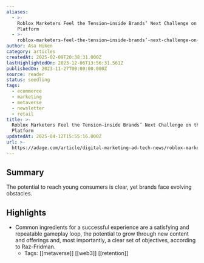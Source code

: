 ```yaml
---
aliases:
  - >-
    Roblox Marketers Feel the Tension—inside Brands’ Next Challenge on the
    Platform
  - >-
    roblox-marketers-feel-the-tension—inside-brands’-next-challenge-on-the-platform
author: Asa Hiken
category: articles
createdAt: 2025-02-09T20:38:31.000Z
lastHighlightedOn: 2023-12-06T13:56:31.561Z
publishedOn: 2023-11-27T00:00:00.000Z
source: reader
status: seedling
tags:
  - ecommerce
  - marketing
  - metaverse
  - newsletter
  - retail
title: >-
  Roblox Marketers Feel the Tension—inside Brands’ Next Challenge on the
  Platform
updatedAt: 2025-04-12T15:55:16.000Z
url: >-
  https://adage.com/article/digital-marketing-ad-tech-news/roblox-marketers-feel-tension-inside-brands-next-challenge-platform/2530996?utm_source=Sailthru&utm_medium=email&utm_campaign=Issue:%202023-11-29%20Retail%20Dive:%20Marketing%20%5Bissue:56888%5D&utm_term=Retail%20Dive:%20Marketing&adobe_mc=MCMID%3D74462904576804965891549014879022285326%7CMCORGID%3D138FFF2554E6E7220A4C98C6%2540AdobeOrg%7CTS%3D1701870389&CSAuthResp=1701870475717%3A0%3A5812690%3A150997699%3A24%3Asuccess%3A722C84FA7ED8B67616923D29AF465367
---
```

## Summary

The potential to reach young consumers is clear, yet brands face evolving obstacles.

## Highlights

- Common ingredients for a successful experience are a satisfying and repeatable gameplay loop, the potential to grow through new content and offerings and, most importantly, a clear set of objectives, according to Raz-Fridman.
    - Tags: [[metaverse]] [[web3]] [[retention]]
